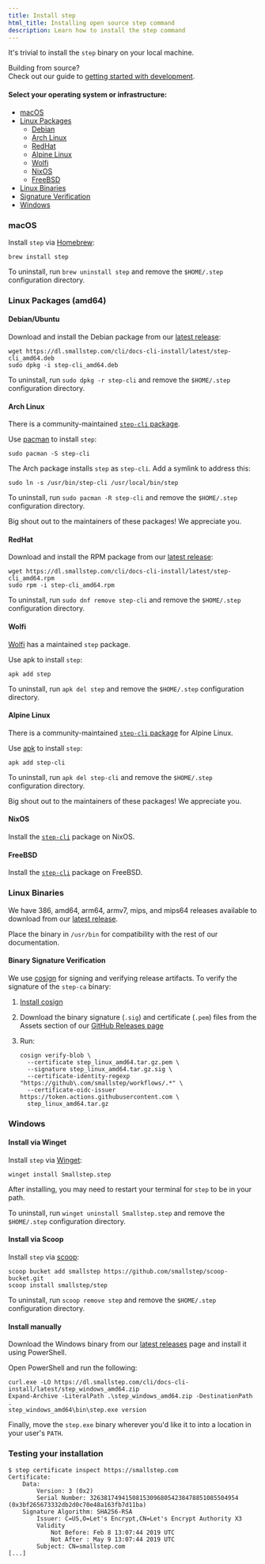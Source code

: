 ```yaml
---
title: Install step
html_title: Installing open source step command
description: Learn how to install the step command
---
```


It's trivial to install the `step` binary on your local machine.

<Alert severity="info">
    <AlertTitle>
        Building from source?
    </AlertTitle>
    <div>
        Check out our guide to <a
        href="https://github.com/smallstep/cli/blob/master/docs/local-development.md">getting
        started with development</a>.
  </div>
</Alert>

#### Select your operating system or infrastructure:

- [macOS](#macos)
- [Linux Packages](#linux-packages-amd64)
  - [Debian](#debian-ubuntu)
  - [Arch Linux](#arch-linux)
  - [RedHat](#redhat)
  - [Alpine Linux](#alpine-linux)
  - [Wolfi](#wolfi)
  - [NixOS](#nixos)
  - [FreeBSD](#freebsd)
- [Linux Binaries](#linux-binaries)
- [Signature Verification](#binary-signature-verification)
- [Windows](#windows)

### macOS

Install `step` via [Homebrew](https://brew.sh/):

```shell
brew install step
```

To uninstall, run `brew uninstall step` and remove the `$HOME/.step` configuration directory.

### Linux Packages (amd64)

#### Debian/Ubuntu

Download and install the Debian package from our [latest release](https://github.com/smallstep/cli/releases/latest):

```shell
wget https://dl.smallstep.com/cli/docs-cli-install/latest/step-cli_amd64.deb
sudo dpkg -i step-cli_amd64.deb
```

To uninstall, run `sudo dpkg -r step-cli` and remove the `$HOME/.step` configuration directory.

#### Arch Linux

There is a community-maintained [`step-cli` package](https://archlinux.org/packages/extra/x86_64/step-cli/).

Use [pacman](https://www.archlinux.org/pacman/) to install `step`:

```shell
sudo pacman -S step-cli
```

The Arch package installs `step` as `step-cli`.
Add a symlink to address this:

```shell
sudo ln -s /usr/bin/step-cli /usr/local/bin/step
```

To uninstall, run `sudo pacman -R step-cli` and remove the `$HOME/.step` configuration directory.

Big shout out to the maintainers of these packages! We appreciate you.

#### RedHat

Download and install the RPM package from our [latest release](https://github.com/smallstep/cli/releases/latest):

```shell
wget https://dl.smallstep.com/cli/docs-cli-install/latest/step-cli_amd64.rpm
sudo rpm -i step-cli_amd64.rpm
```

To uninstall, run `sudo dnf remove step-cli` and remove the `$HOME/.step` configuration directory.

#### Wolfi

[Wolfi](https://wolfi.dev) has a maintained `step` package.

Use apk to install `step`:

```
apk add step
```

To uninstall, run `apk del step` and remove the `$HOME/.step` configuration directory.

#### Alpine Linux

There is a community-maintained [`step-cli` package](https://pkgs.alpinelinux.org/packages?name=step-cli&branch=edge&repo=&arch=&maintainer=) for Alpine Linux.

Use [apk](https://wiki.alpinelinux.org/wiki/Alpine_Linux_package_management) to install `step`:

```
apk add step-cli
```

To uninstall, run `apk del step-cli` and remove the `$HOME/.step` configuration directory.

Big shout out to the maintainers of these packages! We appreciate you.

#### NixOS

Install the [`step-cli`](https://search.nixos.org/packages?channel=20.09&show=step-cli&from=0&size=50&sort=relevance&query=step-cli) package on NixOS.

#### FreeBSD

Install the [`step-cli`](https://www.freshports.org/security/step-cli/) package on FreeBSD.

### Linux Binaries

We have 386, amd64, arm64, armv7, mips, and mips64 releases available to download from our [latest
release](https://github.com/smallstep/cli/releases/latest).

Place the binary in `/usr/bin` for compatibility with the rest of our documentation.

#### Binary Signature Verification

We use [cosign](https://github.com/sigstore/cosign) for signing and verifying release artifacts.
To verify the signature of the `step-ca` binary:

1. [Install cosign](https://docs.sigstore.dev/cosign/system_config/installation/)
2. Download the binary signature (`.sig`) and certificate (`.pem`) files from the Assets section of our [GitHub Releases page](https://github.com/smallstep/cli/releases/latest)
3. Run:

   ```
   cosign verify-blob \
     --certificate step_linux_amd64.tar.gz.pem \
     --signature step_linux_amd64.tar.gz.sig \
     --certificate-identity-regexp "https://github\.com/smallstep/workflows/.*" \
     --certificate-oidc-issuer https://token.actions.githubusercontent.com \
     step_linux_amd64.tar.gz
   ```

### Windows

#### Install via Winget

Install `step` via [Winget](https://learn.microsoft.com/en-us/windows/package-manager/winget/):

```shell
winget install Smallstep.step
```

After installing,
you may need to restart your terminal for `step` to be in your path.

To uninstall, run `winget uninstall Smallstep.step` and remove the `$HOME/.step` configuration directory.

#### Install via Scoop

Install `step` via [scoop](https://scoop.sh/):

```shell
scoop bucket add smallstep https://github.com/smallstep/scoop-bucket.git
scoop install smallstep/step
```

To uninstall, run `scoop remove step` and remove the `$HOME/.step` configuration directory.

#### Install manually

Download the Windows binary from our [latest releases](https://github.com/smallstep/cli/releases/latest) page and install it using PowerShell.

Open PowerShell and run the following:

```shell
curl.exe -LO https://dl.smallstep.com/cli/docs-cli-install/latest/step_windows_amd64.zip
Expand-Archive -LiteralPath .\step_windows_amd64.zip -DestinationPath .
step_windows_amd64\bin\step.exe version
```

Finally, move the `step.exe` binary wherever you'd like it to into a location in your user's `PATH`.

### Testing your installation

```shell-session nocopy
$ step certificate inspect https://smallstep.com
Certificate:
    Data:
        Version: 3 (0x2)
        Serial Number: 326381749415081530968054238478851085504954 (0x3bf265673332db2d0c70e48a163fb7d11ba)
    Signature Algorithm: SHA256-RSA
        Issuer: C=US,O=Let's Encrypt,CN=Let's Encrypt Authority X3
        Validity
            Not Before: Feb 8 13:07:44 2019 UTC
            Not After : May 9 13:07:44 2019 UTC
        Subject: CN=smallstep.com
[...]
```
